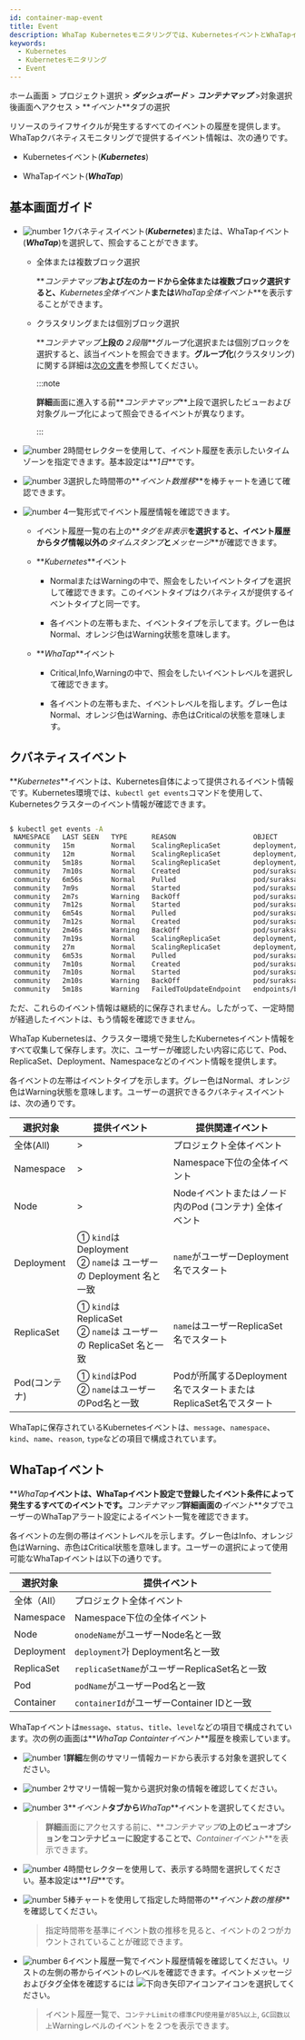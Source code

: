 ```yaml
---
id: container-map-event
title: Event
description: WhaTap Kubernetesモニタリングでは、KubernetesイベントとWhaTapイベントを提供します。
keywords:
  - Kubernetes
  - Kubernetesモニタリング
  - Event
---
```


ホーム画面 > プロジェクト選択 > **_ダッシュボード_** > **_コンテナマップ_** >対象選択後<Cmdname sid="BTN07712" className="uitext" />画面へアクセス > **_イベント_**タブの選択

リソースのライフサイクルが発生するすべてのイベントの履歴を提供します。WhaTapクバネティスモニタリングで提供するイベント情報は、次の通りです。

- Kubernetesイベント(**_Kubernetes_**)

- WhaTapイベント(**_WhaTap_**)

## 基本画面ガイド

<ImgLang img='k8s-event-default3.png' desc='クバネティス詳細イベントタブ' />

- ![number 1](/img/number-01.png)クバネティスイベント(**_Kubernetes_**)または、WhaTapイベント(**_WhaTap_**)を選択して、照会することができます。 

  - 全体または複数ブロック選択

    **_コンテナマップ_**および左のカードから全体または複数ブロック選択すると、**_Kubernetes全体イベント_**または**_WhaTap全体イベント_**を表示することができます。

  - クラスタリングまたは個別ブロック選択

    **_コンテナマップ_**上段の**_２段階_**グループ化選択または個別ブロックを選択すると、該当イベントを照会できます。**グループ化**(クラスタリング)に関する詳細は[次の文書](container-group)を参照してください。

    :::note

    **詳細**画面に進入する前**_コンテナマップ_**上段で選択したビューおよび対象グループ化によって照会できるイベントが異なります。

    :::

- ![number 2](/img/number-02.png)時間セレクターを使用して、イベント履歴を表示したいタイムゾーンを指定できます。基本設定は**_1日_**です。

- ![number 3](/img/number-03.png)選択した時間帯の**_イベント数推移_**を棒チャートを通じて確認できます。 

- ![number 4](/img/number-04.png)一覧形式でイベント履歴情報を確認できます。 

  - イベント履歴一覧の右上の**_タグを非表示_**を選択すると、イベント履歴からタグ情報以外の**_タイムスタンプ_**と**_メッセージ_**が確認できます。

  - **_Kubernetes_**イベント

    - <span class='k8s-normal'>Normal</span>または<span class='slow'>Warning</span>の中で、照会をしたいイベントタイプを選択して確認できます。このイベントタイプはクバネティスが提供するイベントタイプと同一です。

    - 各イベントの左帯もまた、イベントタイプを示してます。グレー色は<span class='k8s-normal'>Normal</span>、オレンジ色は<span class='slow'>Warning</span>状態を意味します。

  - **_WhaTap_**イベント

    - <span class='vslow'>Critical</span>,<span class='k8s-normal'>Info</span>,<span class='slow'>Warning</span>の中で、照会をしたいイベントレベルを選択して確認できます。

    - 各イベントの左帯もまた、イベントレベルを指します。グレー色は<span class='k8s-normal'>Normal</span>、オレンジ色は<span class='slow'>Warning</span>、赤色は<span class='vslow'>Critical</span>の状態を意味します。

## クバネティスイベント

**_Kubernetes_**イベントは、Kubernetes自体によって提供されるイベント情報です。Kubernetes環境では、`kubectl get events`コマンドを使用して、Kubernetesクラスターのイベント情報が確認できます。

```bash

$ kubectl get events -A
 NAMESPACE   LAST SEEN   TYPE      REASON                   OBJECT                            MESSAGE
 community   15m         Normal    ScalingReplicaSet        deployment/baekdusan              Scaled up replica set baekdusan-59554d4859 to 5
 community   12m         Normal    ScalingReplicaSet        deployment/suraksan               Scaled down replica set suraksan-66fc4bf889 to 3
 community   5m18s       Normal    ScalingReplicaSet        deployment/baekdusan              Scaled down replica set baekdusan-59554d4859 to 3
 community   7m10s       Normal    Created                  pod/suraksan-66fc4bf889-h2cw8     Created container suraksan
 community   6m56s       Normal    Pulled                   pod/suraksan-66fc4bf889-h2cw8     Container image "123456789123.dkr.ecr.ap-northeast-2.amazonaws.com/suraksan:0.48" already present on machine
 community   7m9s        Normal    Started                  pod/suraksan-66fc4bf889-h2cw8     Started container suraksan
 community   2m7s        Warning   BackOff                  pod/suraksan-66fc4bf889-h2cw8     Back-off restarting failed container
 community   7m12s       Normal    Started                  pod/suraksan-66fc4bf889-t27rp     Started container suraksan
 community   6m54s       Normal    Pulled                   pod/suraksan-66fc4bf889-t27rp     Container image "123456789123.dkr.ecr.ap-northeast-2.amazonaws.com/suraksan:0.48" already present on machine
 community   7m12s       Normal    Created                  pod/suraksan-66fc4bf889-t27rp     Created container suraksan
 community   2m46s       Warning   BackOff                  pod/suraksan-66fc4bf889-t27rp     Back-off restarting failed container
 community   7m19s       Normal    ScalingReplicaSet        deployment/mountain               Scaled up replica set mountain-6795bfbc54 to 5
 community   27m         Normal    ScalingReplicaSet        deployment/mountain               Scaled down replica set mountain-6795bfbc54 to 4
 community   6m53s       Normal    Pulled                   pod/suraksan-66fc4bf889-mjbsj     Container image "123456789123.dkr.ecr.ap-northeast-2.amazonaws.com/suraksan:0.48" already present on machine
 community   7m10s       Normal    Created                  pod/suraksan-66fc4bf889-mjbsj     Created container suraksan
 community   7m10s       Normal    Started                  pod/suraksan-66fc4bf889-mjbsj     Started container suraksan
 community   2m10s       Warning   BackOff                  pod/suraksan-66fc4bf889-mjbsj     Back-off restarting failed container
 community   5m18s       Warning   FailedToUpdateEndpoint   endpoints/baekdusan-svc           Failed to update endpoint community/baekdusan-svc: Operation cannot be fulfilled on endpoints "baekdusan-svc": the object has been modified; please apply your changes to the latest version and try again

```

ただ、これらのイベント情報は継続的に保存されません。したがって、一定時間が経過したイベントは、もう情報を確認できません。 

WhaTap Kubernetesは、クラスター環境で発生したKubernetesイベント情報をすべて収集して保存します。次に、ユーザーが確認したい内容に応じて、Pod、ReplicaSet、Deployment、Namespaceなどのイベント情報を提供します。

<ImgLang img='k8s-container-event-k8s-all.png' desc='Kubernetesイベント' />

各イベントの左帯はイベントタイプを示します。グレー色は<span class='k8s-normal'>Normal</span>、オレンジ色は<span class='slow'>Warning</span>状態を意味します。ユーザーの選択できるクバネティスイベントは、次の通りです。

| 選択対象           | 提供イベント                                                        | 提供関連イベント                                                         |
| -------------- | ------------------------------------------------------------- | ---------------------------------------------------------------- |
| 全体(All)        | >                                                             | プロジェクト全体イベント                                                     |
| Namespace      | >                                                             | Namespace下位の全体イベント                                               |
| Node           | >                                                             | Nodeイベントまたはノード内のPod (コンテナ) 全体イベント                                |
| Deployment     | ① `kind`は Deployment<br/>② `name`は ユーザーの Deployment 名と一致      | `name`がユーザーDeployment名でスタート                                      |
| ReplicaSet     | ① `kind`は ReplicaSet<br/>② `name`は ユーザーの ReplicaSet 名と一致      | `name`はユーザーReplicaSet名でスタート                                      |
| Pod(コンテナ)      | ① `kind`はPod<br/>② `name`はユーザーのPod名と一致                        | Podが所属するDeployment名でスタートまたはReplicaSet名でスタート                      |

WhaTapに保存されているKubernetesイベントは、`message`、`namespace`、`kind`、`name`、`reason`, `type`などの項目で構成されています。

## WhaTapイベント

**_WhaTap_**イベントは、WhaTapイベント設定で登録したイベント条件によって発生するすべてのイベントです。**_コンテナマップ_**詳細画面の**_イベント_**タブでユーザーのWhaTapアラート設定によるイベント一覧を確認できます。

<ImgLang img='k8s-container-event-wt-all.png' desc='WhaTapイベント' />

各イベントの左側の帯はイベントレベルを示します。グレー色は<span class='k8s-normal'>Info</span>、オレンジ色は<span class='slow'>Warning</span>、赤色は<span class='vslow'>Critical</span>状態を意味します。ユーザーの選択によって使用可能なWhaTapイベントは以下の通りです。

| 選択対象       | 提供イベント                                      |
| ---------- | ------------------------------------------- |
| 全体（All）    | プロジェクト全体イベント                                |
| Namespace  | Namespace下位の全体イベント                          |
| Node       | `onodeName`がユーザーNode名と一致                    |
| Deployment | `deployment`가 Deployment名と一致                |
| ReplicaSet | `replicaSetName`がユーザーReplicaSet名と一致         |
| Pod        | `podName`がユーザーPod名と一致                       |
| Container  | `containerId`がユーザーContainer IDと一致           |

WhaTapイベントは`message`、`status`、`title`、`level`などの項目で構成されています。次の例の画面は**_WhaTap Containterイベント_**履歴を検索しています。

<ImgLang img="k8s-container-event-wt.png" desc="クバネティスWhaTapイベント" />

- ![number 1](/img/number-01.png)**詳細**左側のサマリー情報カードから表示する対象を選択してください。

- ![number 2](/img/number-02.png)サマリー情報一覧から選択対象の情報を確認してください。

- ![number 3](/img/number-03.png)**_イベント_**タブから**_WhaTap_**イベントを選択してください。 

  > **詳細**画面にアクセスする前に、**_コンテナマップ_**の上のビューオプションをコンテナビューに設定することで、**_Containerイベント_**を表示できます。

- ![number 4](/img/number-04.png)時間セレクターを使用して、表示する時間を選択してください。基本設定は**_1日_**です。

- ![number 5](/img/number-05.png)棒チャートを使用して指定した時間帯の**_イベント数の推移_**を確認してください。

  > 指定時間帯を基準にイベント数の推移を見ると、イベントの２つがカウントされていることが確認できます。 

- ![number 6](/img/number-06.png)イベント履歴一覧でイベント履歴情報を確認してください。リストの左側の帯からイベントのレベルを確認できます。イベントメッセージおよびタグ全体を確認するには ![下向き矢印アイコン](/img/ic-caret-down.svg)アイコンを選択してください。

  > イベント履歴一覧で、`コンテナLimitの標準CPU使用量が85%以上`, `GC回数以上`<span class='slow'>Warning</span>レベルのイベントを２つを表示できます。
